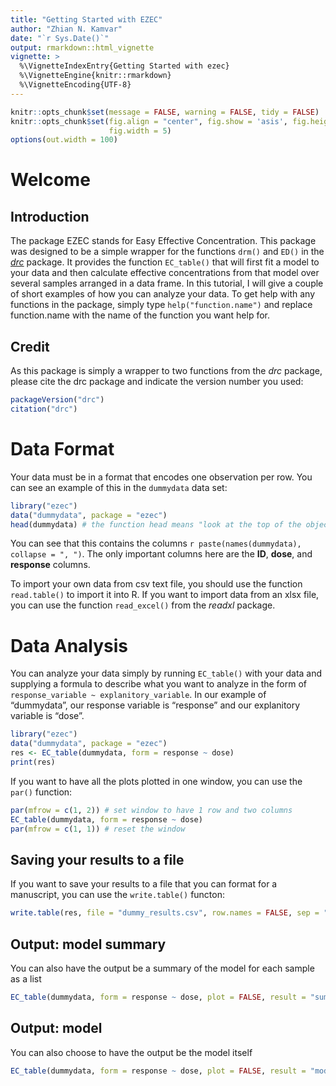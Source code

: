 ```yaml
---
title: "Getting Started with EZEC"
author: "Zhian N. Kamvar"
date: "`r Sys.Date()`"
output: rmarkdown::html_vignette
vignette: >
  %\VignetteIndexEntry{Getting Started with ezec}
  %\VignetteEngine{knitr::rmarkdown}
  %\VignetteEncoding{UTF-8}
---
```


```r
knitr::opts_chunk$set(message = FALSE, warning = FALSE, tidy = FALSE)
knitr::opts_chunk$set(fig.align = "center", fig.show = 'asis', fig.height = 5,
                      fig.width = 5)
options(out.width = 100)
```

Welcome
=======

Introduction
------------

The package EZEC stands for Easy Effective Concentration. This package was 
designed to be a simple wrapper for the functions `drm()` and `ED()` in the 
[*drc*](http://cran.r-project.org/package=drc) package. It provides the function
`EC_table()` that will first fit a model to your data and then calculate
effective concentrations from that model over several samples arranged in a data
frame. In this tutorial, I will give a couple of short examples of how you can 
analyze your data. To get help with any functions in the package, simply type
`help("function.name")` and replace function.name with the name of the function
you want help for.

Credit
------

As this package is simply a wrapper to two functions from the *drc* package,
please cite the drc package and indicate the version number you used:

```r
packageVersion("drc")
citation("drc")
```


Data Format
===========

Your data must be in a format that encodes one observation per row. You can see
an example of this in the `dummydata` data set:


```r
library("ezec")
data("dummydata", package = "ezec")
head(dummydata) # the function head means "look at the top of the object"
```

You can see that this contains the columns `r paste(names(dummydata), collapse =
", ")`. The only important columns here are the **ID**, **dose**, and
**response** columns. 

To import your own data from csv text file, you should use the function
`read.table()` to import it into R. If you want to import data from an xlsx
file, you can use the function `read_excel()` from the *readxl* package.

Data Analysis
=============

You can analyze your data simply by running `EC_table()` with your data and
supplying a formula to describe what you want to analyze in the form of
`response_variable ~ explanitory_variable`. In our example of "dummydata", our
response variable is "response" and our explanitory variable is "dose".

```r
library("ezec")
data("dummydata", package = "ezec")
res <- EC_table(dummydata, form = response ~ dose)
print(res)
```

If you want to have all the plots plotted in one window, you can use the `par()`
function:

```r
par(mfrow = c(1, 2)) # set window to have 1 row and two columns
EC_table(dummydata, form = response ~ dose)
par(mfrow = c(1, 1)) # reset the window
```

Saving your results to a file
-----------------------------

If you want to save your results to a file that you can format for a manuscript,
you can use the `write.table()` functon:

```r
write.table(res, file = "dummy_results.csv", row.names = FALSE, sep = ",")
```

Output: model summary
---------------------

You can also have the output be a summary of the model for each sample as a list

```r
EC_table(dummydata, form = response ~ dose, plot = FALSE, result = "summary")
```

Output: model
-------------

You can also choose to have the output be the model itself


```r
EC_table(dummydata, form = response ~ dose, plot = FALSE, result = "model")
```




